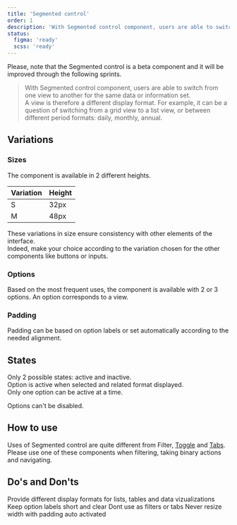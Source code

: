 ```yaml
---
title: 'Segmented control'
order: 1
description: 'With Segmented control component, users are able to switch from one view to another for the same data or information set.'
status:
  figma: 'ready'
  scss: 'ready'
---
```


<Highlight theme="warning" title="Work in progress">
    Please, note that the Segmented control is a beta component and it will be improved
  through the following sprints.
</Highlight>

> With Segmented control component, users are able to switch from one view to another for the same data or information set.  
A view is therefore a different display format. For example, it can be a question of switching from a grid view to a list view, or between different period formats: daily, monthly, annual.

<!-- Add preview -->

## Variations

### Sizes

The component is available in 2 different heights.

| Variation        | Height |
| ---------------- | ------ |
| S                | 32px   |
| M                | 48px   |

These variations in size ensure consistency with other elements of the interface.  
Indeed, make your choice according to the variation chosen for the other components like buttons or inputs.

### Options

Based on the most frequent uses, the component is available with 2 or 3 options.
An option corresponds to a view.

### Padding
Padding can be based on option labels or set automatically according to the needed alignment.

<!-- Add preview -->

## States

Only 2 possible states: active and inactive.  
Option is active when selected and related format displayed.  
Only one option can be active at a time.

<Highlight theme="tips" title="Good to know">
Options can't be disabled.
</Highlight>

## How to use

Uses of Segmented control are quite different from Filter, [Toggle](/Components/Form/Toggle/) and [Tabs](/Components/Tabs/).  
Please use one of these components when filtering, taking binary actions and navigating.

## Do's and Don'ts

<HintItem>
  Provide different display formats for lists, tables and data vizualizations
</HintItem>

<HintItem>
  Keep option labels short and clear
</HintItem>

<HintItem dont>
  Dont use as filters or tabs
</HintItem>

<HintItem dont>
  Never resize width with padding auto activated
</HintItem>